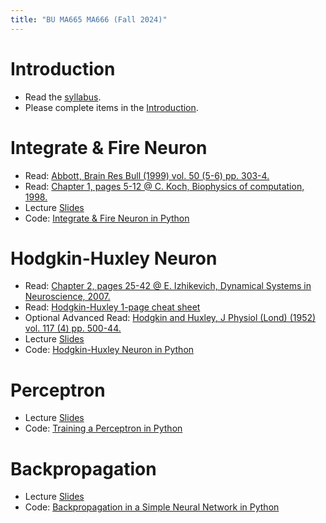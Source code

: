 ```yaml
---
title: "BU MA665 MA666 (Fall 2024)"
---
```


# Introduction
- Read the [syllabus](https://github.com/Mark-Kramer/BU-MA665-MA666/tree/master/Syllabus). 
- Please complete items in the [Introduction](introduction.html).

# Integrate & Fire Neuron
- Read:  [Abbott, Brain Res Bull (1999) vol. 50 (5-6) pp. 303-4.](/Readings/Abbott_1999.pdf)
- Read:  [Chapter 1, pages 5-12 @ C. Koch, Biophysics of computation, 1998.](/Readings/Koch_Chapter_1.pdf)
- Lecture [Slides](/Slides/IF_Lecture_1.pdf)
- Code:  [Integrate & Fire Neuron in Python](IF.html)

# Hodgkin-Huxley Neuron
- Read:  [Chapter 2, pages 25-42 @ E. Izhikevich, Dynamical Systems in Neuroscience, 2007.](/Readings/Izhikevich_Chapter_2.pdf)
- Read:  [Hodgkin-Huxley 1-page cheat sheet](/Readings/Hodgkin-Huxley_Cheat_Sheet.pdf)
- Optional Advanced Read: [Hodgkin and Huxley, J Physiol (Lond) (1952) vol. 117 (4) pp. 500-44.](/Readings/Hodgkin_Huxley_1952.pdf)
- Lecture [Slides](/Slides/HH_Lecture_1.pdf)
- Code:  [Hodgkin-Huxley Neuron in Python](HH.html)

# Perceptron
- Lecture [Slides](/Slides/Perceptron_1.pdf)
- Code:  [Training a Perceptron in Python](Perceptron.html)

# Backpropagation
- Lecture [Slides](/Slides/Backpropagation_1.pdf)
- Code:  [Backpropagation in a Simple Neural Network in Python](Backpropagation.html)